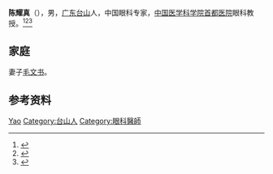 '''陈耀真'''（{{bd|1899年|12月22日|1986年|5月4日|}}），男，[[广东|广东]][[台山县|台山]]人，中国眼科专家，[[中国医学科学院首都医院|中国医学科学院首都医院]]眼科教授。<ref>{{Cite book|title=中华当代文化名人大辞典|author=张品兴, 殷登祥, 陈有进等主编|publisher=中国广播电视出版社|year=1992|isbn=9787504315137|location=北京|pages=}}</ref><ref>{{Cite book|title=二十世纪中国名人辞典|author=蔡开松, 于信凤主编; 曾卓明, 周溯源, 赵书刚副主编|publisher=辽宁人民出版社|year=1991|isbn=|location=沈阳|pages=}}</ref><ref>{{Cite book|title=广州百科全书|author=《广州百科全书》编纂委员会编|publisher=中国大百科全书出版社|year=1994|isbn=|location=北京|pages=}}</ref>

== 家庭 ==
妻子[[毛文书|毛文书]]。

== 参考资料 ==
{{reflist}}

{{中国人物小作品}}

{{Authority control}}
{{DEFAULTSORT:Chen陈}}
[[Category:陈姓|Yao]]
[[Category:台山人|Category:台山人]]
[[Category:眼科醫師|Category:眼科醫師]]